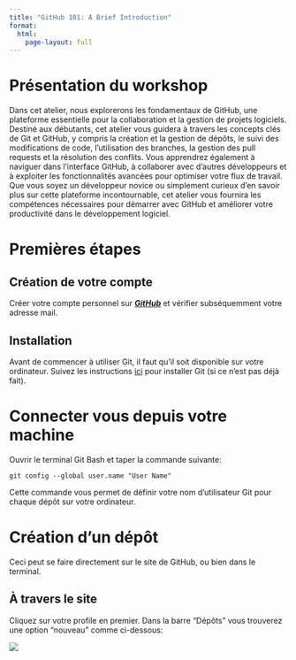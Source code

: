 ```yaml
---
title: "GitHub 101: A Brief Introduction"
format:
  html:
    page-layout: full
---
```


# Présentation du workshop

Dans cet atelier, nous explorerons les fondamentaux de GitHub, une plateforme essentielle pour la collaboration et la gestion de projets logiciels. Destiné aux débutants, cet atelier vous guidera à travers les concepts clés de Git et GitHub, y compris la création et la gestion de dépôts, le suivi des modifications de code, l'utilisation des branches, la gestion des pull requests et la résolution des conflits. Vous apprendrez également à naviguer dans l'interface GitHub, à collaborer avec d'autres développeurs et à exploiter les fonctionnalités avancées pour optimiser votre flux de travail. Que vous soyez un développeur novice ou simplement curieux d'en savoir plus sur cette plateforme incontournable, cet atelier vous fournira les compétences nécessaires pour démarrer avec GitHub et améliorer votre productivité dans le développement logiciel.

# Premières étapes

## Création de votre compte

Créer votre compte personnel sur [***GitHub***](https://github.com/) et vérifier subséquemment votre adresse mail.

## Installation

Avant de commencer à utiliser Git, il faut qu’il soit disponible sur votre ordinateur. 
Suivez les instructions [ici](https://git-scm.com/book/fr/v2/D%C3%A9marrage-rapide-Installation-de-Git) pour installer Git (si ce n'est pas déjà fait).

# Connecter vous depuis votre machine

Ouvrir le terminal Git Bash et taper la commande suivante:

```
git config --global user.name "User Name"
```

Cette commande vous permet de définir votre nom d'utilisateur Git pour chaque dépôt sur votre ordinateur.

# Création d'un dépôt

Ceci peut se faire directement sur le site de GitHub, ou bien dans le terminal.

## À travers le site

Cliquez sur votre profile en premier. Dans la barre "Dépôts" vous trouverez une option "nouveau" comme ci-dessous:

![](./images/new-repo.png)




